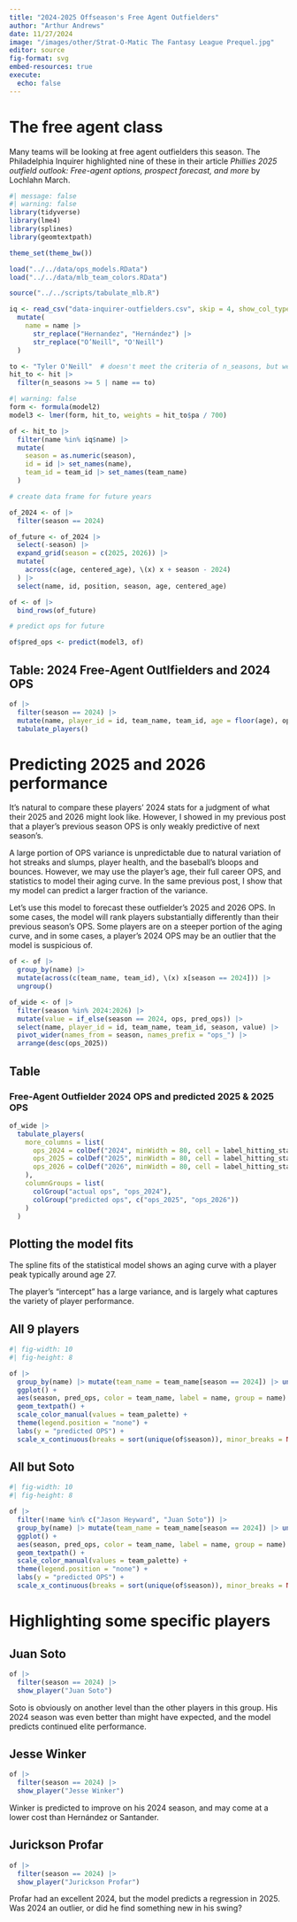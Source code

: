 ```yaml
---
title: "2024-2025 Offseason's Free Agent Outfielders"
author: "Arthur Andrews"
date: 11/27/2024
image: "/images/other/Strat-O-Matic The Fantasy League Prequel.jpg"
editor: source
fig-format: svg
embed-resources: true
execute:
  echo: false
---
```


# The free agent class

Many teams will be looking at free agent outfielders this season.  The Philadelphia Inquirer highlighted nine of these in their article *Phillies 2025 outfield outlook: Free-agent options, prospect forecast, and more* by Lochlahn March.


```r
#| message: false
#| warning: false
library(tidyverse)
library(lme4)
library(splines)
library(geomtextpath)
```

```r
theme_set(theme_bw())
```

```r
load("../../data/ops_models.RData")
load("../../data/mlb_team_colors.RData")
```

```r
source("../../scripts/tabulate_mlb.R")
```

```r
iq <- read_csv("data-inquirer-outfielders.csv", skip = 4, show_col_types = FALSE) |> 
  mutate(
    name = name |> 
      str_replace("Hernandez", "Hernández") |> 
      str_replace("O’Neill", "O'Neill")
  )
```

```r
to <- "Tyler O'Neill"  # doesn't meet the criteria of n_seasons, but we must include him
hit_to <- hit |> 
  filter(n_seasons >= 5 | name == to)
```

```r
#| warning: false
form <- formula(model2)
model3 <- lmer(form, hit_to, weights = hit_to$pa / 700)
```

```r
of <- hit_to |> 
  filter(name %in% iq$name) |> 
  mutate(
    season = as.numeric(season), 
    id = id |> set_names(name),
    team_id = team_id |> set_names(team_name)
  )

# create data frame for future years

of_2024 <- of |> 
  filter(season == 2024)

of_future <- of_2024 |> 
  select(-season) |> 
  expand_grid(season = c(2025, 2026)) |> 
  mutate(
    across(c(age, centered_age), \(x) x + season - 2024)
  ) |> 
  select(name, id, position, season, age, centered_age)

of <- of |> 
  bind_rows(of_future)

# predict ops for future

of$pred_ops <- predict(model3, of)
```

## Table: 2024 Free-Agent Outlfielders and 2024 OPS
```r
of |> 
  filter(season == 2024) |> 
  mutate(name, player_id = id, team_name, team_id, age = floor(age), ops, .keep = "none") |> 
  tabulate_players()
```

# Predicting 2025 and 2026 performance

It's natural to compare these players' 2024 stats for a judgment of what their 2025 and 2026 might look like.  However, I showed in my previous post that a player's previous season OPS is only weakly predictive of next season's.  

A large portion of OPS variance is unpredictable due to natural variation of hot streaks and slumps, player health, and the baseball's bloops and bounces.  However, we may use the player's age, their full career OPS, and statistics to model their aging curve.  In the same previous post, I show that my model can predict a larger fraction of the variance.

Let's use this model to forecast these outfielder's 2025 and 2026 OPS.  In some cases, the model will rank players substantially differently than their previous season's OPS.  Some players are on a steeper portion of the aging curve, and in some cases, a player's 2024 OPS may be an outlier that the model is suspicious of.

```r
of <- of |> 
  group_by(name) |> 
  mutate(across(c(team_name, team_id), \(x) x[season == 2024])) |> 
  ungroup()
```

```r
of_wide <- of |> 
  filter(season %in% 2024:2026) |> 
  mutate(value = if_else(season == 2024, ops, pred_ops)) |> 
  select(name, player_id = id, team_name, team_id, season, value) |> 
  pivot_wider(names_from = season, names_prefix = "ops_") |> 
  arrange(desc(ops_2025))
```

## Table
### Free-Agent Outfielder 2024 OPS and predicted 2025 & 2025 OPS

```r
of_wide |> 
  tabulate_players(
    more_columns = list(
      ops_2024 = colDef("2024", minWidth = 80, cell = label_hitting_stat),
      ops_2025 = colDef("2025", minWidth = 80, cell = label_hitting_stat),
      ops_2026 = colDef("2026", minWidth = 80, cell = label_hitting_stat)
    ),
    columnGroups = list(
      colGroup("actual ops", "ops_2024"),
      colGroup("predicted ops", c("ops_2025", "ops_2026"))
    )
  )
```

## Plotting the model fits

The spline fits of the statistical model shows an aging curve with a player peak typically around age 27.

The player's "intercept" has a large variance, and is largely what captures the variety of player performance.

## All 9 players

```r
#| fig-width: 10
#| fig-height: 8

of |> 
  group_by(name) |> mutate(team_name = team_name[season == 2024]) |> ungroup() |> 
  ggplot() +
  aes(season, pred_ops, color = team_name, label = name, group = name) +
  geom_textpath() +
  scale_color_manual(values = team_palette) +
  theme(legend.position = "none") +
  labs(y = "predicted OPS") +
  scale_x_continuous(breaks = sort(unique(of$season)), minor_breaks = NULL)
```

## All but Soto
```r
#| fig-width: 10
#| fig-height: 8

of |> 
  filter(!name %in% c("Jason Heyward", "Juan Soto")) |> 
  group_by(name) |> mutate(team_name = team_name[season == 2024]) |> ungroup() |> 
  ggplot() +
  aes(season, pred_ops, color = team_name, label = name, group = name) +
  geom_textpath() +
  scale_color_manual(values = team_palette) +
  theme(legend.position = "none") +
  labs(y = "predicted OPS") +
  scale_x_continuous(breaks = sort(unique(of$season)), minor_breaks = NULL)
```

# Highlighting some specific players

::: {.grid}

::: {.g-col-4}

## Juan Soto

```r
of |> 
  filter(season == 2024) |> 
  show_player("Juan Soto")
```


Soto is obviously on another level than the other players in this group.  His 2024 season was even better than might have expected, and the model predicts continued elite performance.

:::
::: {.g-col-4}

## Jesse Winker

```r
of |> 
  filter(season == 2024) |> 
  show_player("Jesse Winker")
```

Winker is predicted to improve on his 2024 season, and may come at a lower cost than Hernández or Santander.  

:::
::: {.g-col-4}

## Jurickson Profar

```r
of |> 
  filter(season == 2024) |> 
  show_player("Jurickson Profar")
```

Profar had an excellent 2024, but the model predicts a regression in 2025.  Was 2024 an outlier, or did he find something new in his swing?

:::
:::